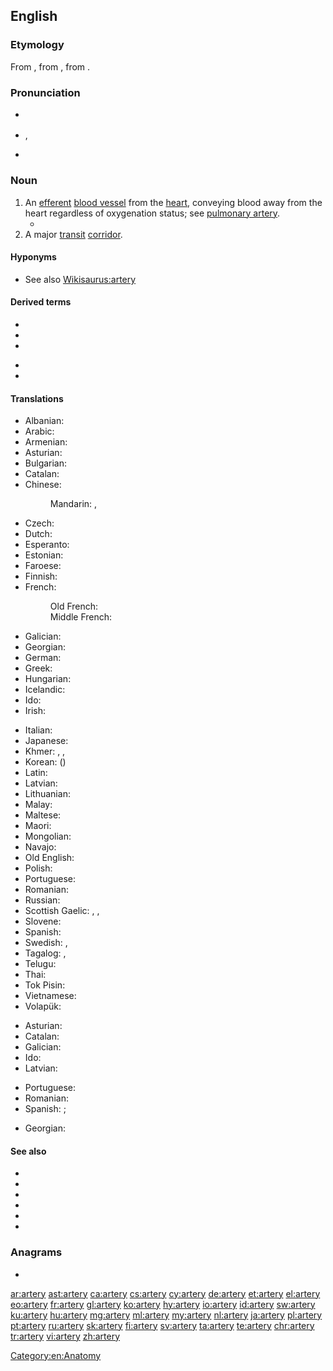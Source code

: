 ==English==
{{wikipedia}}

===Etymology===
From {{etyl|fro|en}} {{m|fro|artaire}}, from {{etyl|la|en}} {{m|la|artēria||windpipe, artery}}, from {{etyl|grc|en}} {{m|grc|ἀρτηρία|sc=polytonic}}.

===Pronunciation===
* {{a|RP}} {{IPA|/ˈɑː.tə.ɹi/|lang=en}}
* {{a|US}} {{enPR|ärʹtəɹi}}, {{IPA|/ˈɑɹ.təɹɪ/|lang=en}}
* {{audio|en-us-artery.ogg|Audio (US)|lang=en}}

===Noun===
{{en-noun|arteries}}

# An [[efferent]] [[blood vessel]] from the [[heart]], conveying blood away from the heart regardless of oxygenation status; see [[pulmonary artery]].
#* {{quote-magazine|year=2013|month=July-August|author=[http://www.americanscientist.org/authors/detail/stephen-p-lownie Stephen P. Lownie], [http://www.americanscientist.org/authors/detail/david-m-pelz David M. Pelz]
|magazine={{w|American Scientist}}|title=[http://www.americanscientist.org/issues/feature/2013/4/stents-to-prevent-stroke Stents to Prevent Stroke]
|passage=As we age, the major '''arteries''' of our bodies frequently become thickened with plaque, a fatty material with an oatmeal-like consistency that builds up along the inner lining of blood vessels. The reason plaque forms isn’t entirely known, but it seems to be related to high levels of cholesterol inducing an inflammatory response, which can also attract and trap more cellular debris over time.}}
# A major [[transit]] [[corridor]].

====Hyponyms====
* See also [[Wikisaurus:artery]]

====Derived terms====
{{der-top}}
* {{l|en|arterial}}
* {{l|en|arterially}}
* {{l|en|arteriole}}
{{der-mid}}
* {{l|en|carotid artery}}
* {{l|en|pulmonary artery}}
{{der-bottom}}

====Translations====
{{trans-top|blood vessel from the heart}}
* Albanian: {{t+|sq|arterie}}
* Arabic: {{t|ar|شِرْيَان|m}}
* Armenian: {{t+|hy|զարկերակ}}
* Asturian: {{t+|ast|arteria|f}}
* Bulgarian: {{t+|bg|арте́рия|f}}
* Catalan: {{t+|ca|artèria|f}}
* Chinese:
*: Mandarin: {{t+|cmn|動脈|sc=Hani}}, {{t+|cmn|动脉|tr=dòngmài|sc=Hani}}
* Czech: {{t+|cs|tepna|f}}
* Dutch: {{t+|nl|slagader|m}}
* Esperanto: {{t|eo|arterio}}
* Estonian: {{t|et|arter}}
* Faroese: {{t|fo|lívæðr|f}}
* Finnish: {{t+|fi|valtimo}}
* French: {{t+|fr|artère|f}}
*: Old French: {{t|fro|artere|f}}
*: Middle French: {{t|frm|artere|f}}
* Galician: {{t+|gl|arteria|f}}
* Georgian: {{t-needed|ka}}
* German: {{t+|de|Arterie|f}}
* Greek: {{t+|el|αρτηρία|f}}
* Hungarian: {{t+|hu|artéria}}
* Icelandic: {{t+|is|slagæð|f}}
* Ido: {{t+|io|arterio}}
* Irish: {{t|ga|artaire|m}}
{{trans-mid}}
* Italian: {{t+|it|arteria|f}}
* Japanese: {{t+|ja|動脈|tr=どうみゃく, dōmyaku}}
* Khmer: {{t|km|សរសៃឈាមក្រហម|tr=sɑɑ say cʰiem krɑhɑɑm|sc=Khmr}}, {{t+|km|រោហិណី|tr=roohe’nii|sc=Khmr}} {{qualifier|formal}}, {{t|km|សួស|tr=suǝh|sc=Khmr}}
* Korean: {{t+|ko|동맥|sc=Hang}} ({{t+|ko|動脈|sc=Hani}})
* Latin: {{t|la|artēria|f}}
* Latvian: {{t+|lv|artērija|f}}
* Lithuanian: {{t|lt|arterija|f}}
* Malay: {{t|ms|arteri}}
* Maltese: {{t|mt|arterja}}
* Maori: {{t|mi|ia tuku}}
* Mongolian: {{t-needed|mn}}
* Navajo: {{t|nv|atsʼoos łichíʼígíí}}
* Old English: {{t|ang|ǽdre|f}}
* Polish: {{t+|pl|tętnica|f}}
* Portuguese: {{t+|pt|artéria|f}}
* Romanian: {{t+|ro|arteră|f}}
* Russian: {{t+|ru|арте́рия|f|tr=artɛ́rija}}
* Scottish Gaelic: {{t|gd|cuisle|f}}, {{t|gd|cuisle-fhala|f}}, {{t|gd|cuisle-mhòr|f}}
* Slovene: {{t+|sl|arterija|f}}
* Spanish: {{t+|es|arteria|f}}
* Swedish: {{t+|sv|artär|c}}, {{t+|sv|pulsåder|c}}
* Tagalog: {{t|tl|luwasdaluyan}}, {{t|tl|arterya}}
* Telugu: {{t+|te|ధమని}}
* Thai: {{t-needed|th}}
* Tok Pisin: {{t|tpi|mambu bilong blut}}
* Vietnamese: {{t-needed|vi}}
* Volapük: {{t+|vo|ratär}}
{{trans-bottom}}

{{trans-top|major transit corridor}}
* Asturian: {{t+|ast|arteria|f}}
* Catalan: {{t+|ca|artèria|f}}
* Galician: {{t+|gl|arteria|f}}
* Ido: {{t+|io|arterio}}
* Latvian: {{t+|lv|artērija|f}}
{{trans-mid}}
* Portuguese: {{t+|pt|artéria|f}}
* Romanian: {{t+|ro|arteră|f}}
* Spanish: {{t|es|carretera principal|f}}; {{t+|es|arteria|f}}
{{trans-bottom}}

{{checktrans-top}}
* Georgian: {{t-check|ka|არტერია}}
{{trans-mid}}
{{trans-bottom}}

====See also====
* {{l|en|aorta}}
* {{l|en|A-road}}
* {{l|en|atheroma}}
* {{l|en|capillary}}
* {{l|en|circulatory system}}
* {{l|en|vein}}

===Anagrams===
* {{l|en|rarety}}

[[Category:en:Anatomy]]

[[ar:artery]]
[[ast:artery]]
[[ca:artery]]
[[cs:artery]]
[[cy:artery]]
[[de:artery]]
[[et:artery]]
[[el:artery]]
[[eo:artery]]
[[fr:artery]]
[[gl:artery]]
[[ko:artery]]
[[hy:artery]]
[[io:artery]]
[[id:artery]]
[[sw:artery]]
[[ku:artery]]
[[hu:artery]]
[[mg:artery]]
[[ml:artery]]
[[my:artery]]
[[nl:artery]]
[[ja:artery]]
[[pl:artery]]
[[pt:artery]]
[[ru:artery]]
[[sk:artery]]
[[fi:artery]]
[[sv:artery]]
[[ta:artery]]
[[te:artery]]
[[chr:artery]]
[[tr:artery]]
[[vi:artery]]
[[zh:artery]]